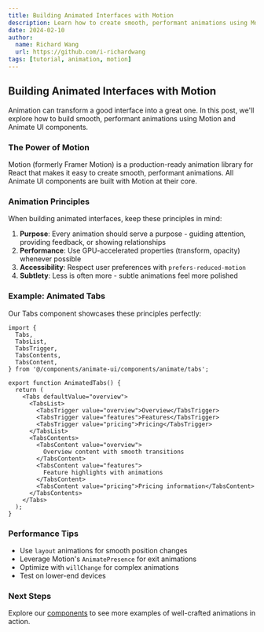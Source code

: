 ```yaml
---
title: Building Animated Interfaces with Motion
description: Learn how to create smooth, performant animations using Motion and Animate UI components.
date: 2024-02-10
author:
  name: Richard Wang
  url: https://github.com/i-richardwang
tags: [tutorial, animation, motion]
---
```


## Building Animated Interfaces with Motion

Animation can transform a good interface into a great one. In this post, we'll explore how to build smooth, performant animations using Motion and Animate UI components.

### The Power of Motion

Motion (formerly Framer Motion) is a production-ready animation library for React that makes it easy to create smooth, performant animations. All Animate UI components are built with Motion at their core.

### Animation Principles

When building animated interfaces, keep these principles in mind:

1. **Purpose**: Every animation should serve a purpose - guiding attention, providing feedback, or showing relationships
2. **Performance**: Use GPU-accelerated properties (transform, opacity) whenever possible
3. **Accessibility**: Respect user preferences with `prefers-reduced-motion`
4. **Subtlety**: Less is often more - subtle animations feel more polished

### Example: Animated Tabs

Our Tabs component showcases these principles perfectly:

```tsx
import {
  Tabs,
  TabsList,
  TabsTrigger,
  TabsContents,
  TabsContent,
} from '@/components/animate-ui/components/animate/tabs';

export function AnimatedTabs() {
  return (
    <Tabs defaultValue="overview">
      <TabsList>
        <TabsTrigger value="overview">Overview</TabsTrigger>
        <TabsTrigger value="features">Features</TabsTrigger>
        <TabsTrigger value="pricing">Pricing</TabsTrigger>
      </TabsList>
      <TabsContents>
        <TabsContent value="overview">
          Overview content with smooth transitions
        </TabsContent>
        <TabsContent value="features">
          Feature highlights with animations
        </TabsContent>
        <TabsContent value="pricing">Pricing information</TabsContent>
      </TabsContents>
    </Tabs>
  );
}
```

### Performance Tips

- Use `layout` animations for smooth position changes
- Leverage Motion's `AnimatePresence` for exit animations
- Optimize with `willChange` for complex animations
- Test on lower-end devices

### Next Steps

Explore our [components](/docs/components) to see more examples of well-crafted animations in action.
